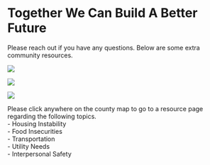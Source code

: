 # Together We Can Build A Better Future

Please reach out if you have any questions. Below are some extra community resources.

::: {#fig-ctyPopulationProfile layout-ncol="3"}
[![](Attachments/mnMap_polk.png)](https://allumacares.org/resources/client-forms/polk-county-resource-directory/)

[![](Attachments/mnMap_norman.png)](https://allumacares.org/mahnomen-county-resource-directory/)

[![](Attachments/mnMap_mahnomen.png)](https://allumacares.org/norman-county-resource-directory/)

Please click anywhere on the county map to go to a resource page regarding the following topics.\
- Housing Instability\
- Food Insecurities\
- Transportation\
- Utility Needs\
- Interpersonal Safety
:::
